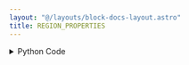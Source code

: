 ```yaml
---
layout: "@/layouts/block-docs-layout.astro"
title: REGION_PROPERTIES
---
```



<PythonDocsDisplay docstring={docstring} />

<details>
<summary>Python Code</summary>
```python
from flojoy import flojoy, Plotly, Image, Grayscale, Matrix
import plotly.express as px
import plotly.graph_objects as go
from skimage.draw import ellipse
from skimage.measure import label, regionprops, find_contours
from skimage.transform import rotate
import re
import numpy as np
from typing import Optional
import math
from nodes.VISUALIZERS.template import plot_layout
from PIL import Image as PILImage


@flojoy(deps={"scikit-image": "0.21.0"}, node_type="VISUALIZERS")
def REGION_PROPERTIES(default: Optional[Image | Grayscale | Matrix] = None) -> Plotly:
    """The image processing REGION_PROPERTIES node is a stand-alone visualizer for analyzing an input array of data.

    There are multiple input 'DataContainer' types for which
    this function is applicable: 'Image', 'Grayscale', or 'Matrix'.

    Often in image analysis, it is necessary to determine subvolumes / subregions
    inside a given image, whether for object count (e.g. the counting of
    cells on a glass plate), or object dimensional analysis (determining coutours of
    a region, centroid of a region relative to the pixel coordinate origin of the image,
    determining the semi-major or -minor axes of a region, etc.). This functionality
    is entirely provided by this node in a two-step process:

    - First, the regions of the INTEGER image are identified and labelled.
    - Second, the regions are analyzed.

    The first step is provided by the morphology library of scikit-image's label function,
    while the second is provided by scikit-image's regionprops function.

    After processing, the results of this node are visualized in the main UI,
    where the user can see:
    - The input array / image.
    - The semi-major and semi-minor axes of the contour drawn relative to the contour centroid.
    - The contour centroid.
    - The countour bounding-box.
    - A mouse-hover utility that displays the contour information to the user.

    Parameters
    ----------
    default : Image | Grayscale
        The input node to this function.
        If nothing is supplied, a demo test case is returned to illustrate the functionality of this node.

    Returns
    -------
    fig: Plotly
        A Plotly figure containing the illustrated features as determined by this node.
    """

    if default:
        if isinstance(default, Image):
            r = default.r
            g = default.g
            b = default.b
            a = default.a

            if a is None:
                image = np.stack((r, g, b), axis=2)
            else:
                image = np.stack((r, g, b, a), axis=2)
            image = PILImage.fromarray(image)
            image = np.array(
                image.convert("L"), dtype=np.uint8
            )  # a greyscale image that can be processed
        elif isinstance(default, Grayscale) or isinstance(default, Matrix):
            image = np.array(default.m)  # explicit typing just to be extra safe

    else:
        image = np.zeros((600, 600), dtype=np.uint8)
        rr, cc = ellipse(300, 350, 100, 220)
        image[rr, cc] = 1
        image = rotate(image, angle=15, order=0)
        rr, cc = ellipse(100, 100, 60, 50)
        image[rr, cc] = 1

    # Slight problem. If we're generating a dummy dataset, or if the input is of
    # type `Image`, then there is no problem for the below, since all values will
    # be in range 0-255 (uint8). This is good because the array `rgb_image` below
    # is guaranteed to be able to work and visualize the input array, and the `label`
    # are `regionprops` routines, which only accept integer array inputs, will be fine
    # as well. PROBLEM: if the input type is greyscale or matrix, meaning only a 2D
    # array, we have at no point enforced that the values of these arrays be uint8.
    # Indeed, they may not and in most cases will not be, and can have values within
    # an extreme dynamic range. To fix this, we need a case to explicitly handle greyscale
    # and matrix input data types, both for visualization and for region property analysis.
    original_dtype = str(np.min_scalar_type(image))
    if "int" in original_dtype:  # we are good, and all are integers
        pass
    elif "f" in original_dtype:  # matches 'float' and 'f8' etc
        nbits = int(re.search(r"\d+", str(original_dtype)).group())
        image = image.astype(getattr(np, f"int{nbits}"))
    else:
        raise TypeError(
            "Input array of insufficient data type to pass to the region analysis routines."
        )
    labels = label(image)
    rprops = regionprops(label_image=labels, intensity_image=image)

    rgb_image = np.zeros(
        (*image.shape, 3), dtype=np.uint8
    )  # only generated for plotting
    rgb_image[..., 0] = image * 255  # Red channel
    rgb_image[..., 1] = image * 255  # Green channel
    rgb_image[..., 2] = image * 255  # Blue channel
    layout = plot_layout(title=f"IMAGE with {labels.max()} objects")
    fig = px.imshow(img=rgb_image)
    fig.layout = layout

    properties = [
        "area",
        "eccentricity",
        "perimeter",
        "centroid",
        "orientation",
        "axis_major_length",
        "axis_minor_length",
    ]

    for props in rprops:
        y0, x0 = props.centroid
        orientation = props.orientation
        x1 = x0 + math.cos(orientation) * 0.5 * props.axis_minor_length
        y1 = y0 - math.sin(orientation) * 0.5 * props.axis_minor_length
        x2 = x0 - math.sin(orientation) * 0.5 * props.axis_major_length
        y2 = y0 - math.cos(orientation) * 0.5 * props.axis_major_length

        line_trace1 = go.Scatter(
            x=[x0, x1],
            y=[y0, y1],
            mode="lines",
            line=dict(color="red", width=2.5),
            showlegend=False,
        )
        line_trace2 = go.Scatter(
            x=[x0, x2],
            y=[y0, y2],
            mode="lines",
            line=dict(color="red", width=2.5),
            showlegend=False,
        )
        marker_trace = go.Scatter(
            x=[x0],
            y=[y0],
            mode="markers",
            marker=dict(color="green", size=15),
            showlegend=False,
        )

        fig.add_trace(line_trace1)
        fig.add_trace(line_trace2)
        fig.add_trace(marker_trace)

        minr, minc, maxr, maxc = props.bbox
        bx = [minc, maxc, maxc, minc, minc]
        by = [minr, minr, maxr, maxr, minr]

        bounding_box_trace = go.Scatter(
            x=bx, y=by, mode="lines", line=dict(color="blue", width=2), showlegend=False
        )
        fig.add_trace(bounding_box_trace)

    for index in range(labels.max()):
        label_i = rprops[index].label
        contour = find_contours(labels == label_i, 0.5)[0]
        y, x = contour.T
        hoverinfo = ""
        for prop_name in properties:
            val = getattr(rprops[index], prop_name)
            if type(val) == tuple:
                line = [
                    f" <b>{prop_name}_{idv}: {v:.2f}</b>" for idv, v in enumerate(val)
                ]
                hoverinfo += ",".join(line) + "<br>"
            else:
                hoverinfo += f"<b>{prop_name}: {val:.2f}</b><br>"
        fig.add_trace(
            go.Scatter(
                x=x,
                y=y,
                name=label_i,
                mode="lines",
                fill="toself",
                showlegend=False,
                hovertemplate=hoverinfo,
                hoveron="points+fills",
            )
        )

    fig.update_xaxes(range=[0, image.shape[0]])
    fig.update_yaxes(range=[0, image.shape[1]])
    return Plotly(fig=fig)

```
[Find this Flojoy Block on GitHub](https://github.com/flojoy-ai/blocks/blob/main/blocks/TRANSFORMERS/IMAGE_PROCESSING/REGION_PROPERTIES/REGION_PROPERTIES.py)
</details>

## Example

<AppDisplay app={app} blockName="REGION_PROPERTIES" client:visible />
